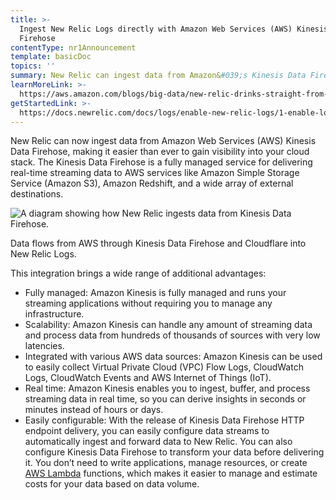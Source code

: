 ```yaml
---
title: >-
  Ingest New Relic Logs directly with Amazon Web Services (AWS) Kinesis Data
  Firehose
contentType: nr1Announcement
template: basicDoc
topics: ''
summary: New Relic can ingest data from Amazon&#039;s Kinesis Data Firehose.
learnMoreLink: >-
  https://aws.amazon.com/blogs/big-data/new-relic-drinks-straight-from-the-firehose-consuming-amazon-kinesis-data/
getStartedLink: >-
  https://docs.newrelic.com/docs/logs/enable-new-relic-logs/1-enable-logs/stream-logs-using-kinesis-data-firehose
---
```


New Relic can now ingest data from Amazon Web Services (AWS) Kinesis Data Firehose, making it easier than ever to gain visibility into your cloud stack. The Kinesis Data Firehose is a fully managed service for delivering real-time streaming data to AWS services like Amazon Simple Storage Service (Amazon S3), Amazon Redshift, and a wide array of external destinations.

![A diagram showing how New Relic ingests data from Kinesis Data Firehose.](https://docs-dev.newrelic.com/sites/default/files/thumbnails/image/kinesis_data_firehose.png "A diagram of Kinesis Data Firehose.")

Data flows from AWS through Kinesis Data Firehose and Cloudflare into New Relic Logs.

This integration brings a wide range of additional advantages:

*   Fully managed: Amazon Kinesis is fully managed and runs your streaming applications without requiring you to manage any infrastructure.
*   Scalability: Amazon Kinesis can handle any amount of streaming data and process data from hundreds of thousands of sources with very low latencies.
*   Integrated with various AWS data sources: Amazon Kinesis can be used to easily collect Virtual Private Cloud (VPC) Flow Logs, CloudWatch Logs, CloudWatch Events and AWS Internet of Things (IoT).
*   Real time: Amazon Kinesis enables you to ingest, buffer, and process streaming data in real time, so you can derive insights in seconds or minutes instead of hours or days.
*   Easily configurable: With the release of Kinesis Data Firehose HTTP endpoint delivery, you can easily configure data streams to automatically ingest and forward data to New Relic. You can also configure Kinesis Data Firehose to transform your data before delivering it. You don’t need to write applications, manage resources, or create [AWS Lambda](http://aws.amazon.com/lambda) functions, which makes it easier to manage and estimate costs for your data based on data volume.